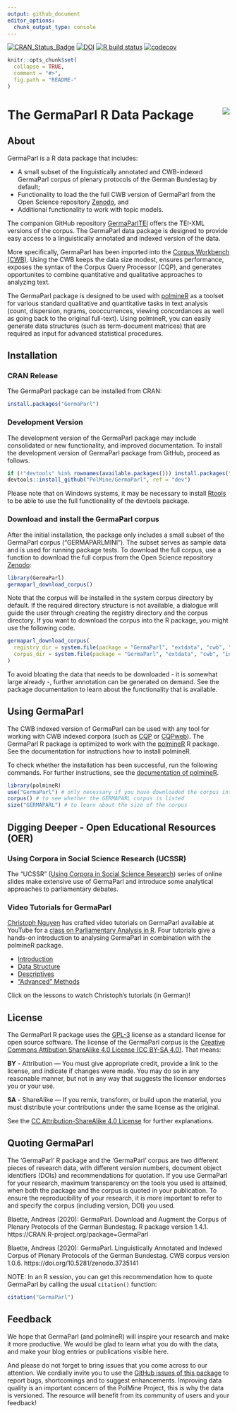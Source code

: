 ```yaml
---
output: github_document
editor_options: 
  chunk_output_type: console
---
```


<!-- README.md is generated from README.Rmd. Please edit that file -->

[![CRAN_Status_Badge](http://www.r-pkg.org/badges/version/GermaParl)](https://cran.r-project.org/package=GermaParl)
[![DOI](https://zenodo.org/badge/141028057.svg)](https://zenodo.org/badge/latestdoi/141028057)
[![R build status](https://github.com/PolMine/GermaParl/workflows/R-CMD-check/badge.svg)](https://github.com/PolMine/GermaParl/actions)
[![codecov](https://codecov.io/gh/PolMine/GermaParl/branch/master/graph/badge.svg)](https://codecov.io/gh/PolMine/GermaParl/branch/master)


```r
knitr::opts_chunk$set(
  collapse = TRUE,
  comment = "#>",
  fig.path = "README-"
)
```

# The GermaParl R Data Package <img src="https://raw.githubusercontent.com/PolMine/GermaParl/master/inst/sticker/hexsticker.png" align="right" />

## About

GermaParl is a R data package that includes: 

  * A small subset of the linguistically annotated and CWB-indexed GermaParl corpus of plenary protocols of the German Bundestag by default;
  * Functionality to load the the full CWB version of GermaParl from the Open Science repository [Zenodo](https://zenodo.org/), and
  * Additional functionality to work with topic models.

The companion GitHub repository [GermaParlTEI](https://github.com/PolMine/GermaParlTEI) offers the TEI-XML versions of the corpus. The GermaParl data package is designed to provide easy access to a linguistically annotated and indexed version of the data. 

More specifically, GermaParl has been imported into the [Corpus Workbench (CWB)](http://cwb.sourceforge.net/). Using the CWB keeps the data size modest, ensures performance, exposes the syntax of the Corpus Query Processor (CQP), and generates opportunites to combine quantitative and qualitative approaches to analyzing text.

The GermaParl package is designed to be used with [polmineR](https://cran.r-project.org/package=polmineR) as a toolset for various standard qualitative and quantitative tasks in text analysis (count, dispersion, ngrams, cooccurrences, viewing concordances as well as going back to the original full-text). Using polmineR, you can easily generate data structures (such as term-document matrices) that are required as input for advanced statistical procedures. 


## Installation

### CRAN Release

The GermaParl package can be installed from CRAN:

```r
install.packages("GermaParl")
```


### Development Version

The development version of the GermaParl package may include consolidated or new functionality, and improved documentation. To install the development version of GermaParl package from GitHub, proceed as follows.

```r
if (!"devtools" %in% rownames(available.packages())) install.packages("devtools")
devtools::install_github("PolMine/GermaParl", ref = "dev")
```

Please note that on Windows systems, it may be necessary to install [Rtools](https://cran.r-project.org/bin/windows/Rtools/) to be able to use the full functionality of the devtools package.


### Download and install the GermaParl corpus

After the initial installation, the package only includes a small subset of the GermaParl corpus ("GERMAPARLMINI"). The subset serves as sample data and is used for running package tests. To download the full corpus, use a function to download the full corpus from the Open Science repository [Zenodo](https://about.zenodo.org/):

```r
library(GermaParl)
germaparl_download_corpus()
```

Note that the corpus will be installed in the system corpus directory by default. If the required
directory structure is not available, a dialogue will guide the user through creating the registry
directory and the corpus directory. If you want to download the corpus into the R package, you 
might use the following code.

```r
germaparl_download_corpus(
  registry_dir = system.file(package = "GermaParl", "extdata", "cwb", "registry"),
  corpus_dir = system.file(package = "GermaParl", "extdata", "cwb", "indexed_corpora")
)
```

To avoid bloating the data that needs to be downloaded - it is somewhat large already -, further annotation can be generated on demand. See the package documentation to learn about the functionality that is available.


## Using GermaParl

The CWB indexed version of GermaParl can be used with any tool for working with CWB indexed corpora (such as [CQP](http://cwb.sourceforge.net/) or [CQPweb](http://cwb.sourceforge.net/cqpweb.php)). The GermaParl R package is optimized to work with the [polmineR](https://github.com/PolMine/polmineR) R package. See the documentation for instructions how to install polmineR.

To check whether the installation has been successful, run the following commands. For further instructions, see the [documentation of polmineR](https://polmine.github.io/polmineR/).

```r
library(polmineR)
use("GermaParl") # only necessary if you have downloaded the corpus into GermaParl package
corpus() # to see whether the GERMAPARL corpus is listed
size("GERMAPARL") # to learn about the size of the corpus
```


## Digging Deeper - Open Educational Resources (OER)

### Using Corpora in Social Science Research (UCSSR)

The "UCSSR" ([Using Corpora in Social Science Research](https://polmine.github.io/UCSSR)) series of online slides make extensive use of GermaParl and introduce some analytical approaches to parliamentary debates.

### Video Tutorials for GermaParl

[Christoph Nguyen](https://www.polsoz.fu-berlin.de/polwiss/forschung/systeme/polsystem/Team/Christoph-Nguyen.html) has crafted video tutorials on GermaParl available at YouTube for a [class on Parliamentary Analysis in R](https://github.com/cgnguyen/parlament_in_r). Four tutorials give a hands-on introduction to analysing GermaParl in combination with the polmineR package.
 
- [Introduction](https://youtu.be/dJJXYrcObw8)
- [Data Structure](https://youtu.be/BAts-nQ9Jak)
- [Descriptives](https://youtu.be/yVwrkwy9UqY)
- ["Advanced" Methods](https://youtu.be/ySiYup9D3Vc)

Click on the lessons to watch Christoph's tutorials (in German)!

## License

The GermaParl R package uses the [GPL-3](https://www.gnu.org/licenses/gpl-3.0.en.html) license as a standard 
license for open source software. The license of the GermaParl corpus is the [Creative Commons Attibution ShareAlike 4.0 License (CC BY-SA 4.0)](https://creativecommons.org/licenses/by-sa/4.0/). That means:

__BY__ - Attribution — You must give appropriate credit, provide a link to the license, and indicate if changes were made. You may do so in any reasonable manner, but not in any way that suggests the licensor endorses you or your use.

__SA__ - ShareAlike — If you remix, transform, or build upon the material, you must distribute your contributions under the same license as the original.

See the [CC Attribution-ShareAlike 4.0 License](https://creativecommons.org/licenses/by-sa/4.0/) for further explanations.


## Quoting GermaParl

The 'GermaParl' R package and the 'GermaParl' corpus are two different pieces of research data,
with different version numbers, document object identifiers (DOIs) and recommendations for quotation.
If you use GermaParl for your research, maximum transparency on the tools you used is attained,
when both the package and the corpus is quoted in your publication. To ensure the reproducibility
of your research, it is more important to refer to and specify the corpus (including version, DOI)
you used.

Blaette, Andreas (2020): GermaParl. Download and Augment the Corpus of Plenary Protocols of the German Bundestag. R package version 1.4.1. https://CRAN.R-project.org/package=GermaParl

Blaette, Andreas (2020): GermaParl. Linguistically Annotated and Indexed Corpus of Plenary Protocols of the German Bundestag. CWB corpus version 1.0.6. https://doi.org/10.5281/zenodo.3735141

NOTE: In an R session, you can get this recommendation how to quote GermaParl by calling the usual `citation()` function:

```r
citation("GermaParl")
```


## Feedback

We hope that GermaParl (and polmineR) will inspire your research and make it more productive. We would be glad to learn what you do with the data, and make your blog entries or publications visible here.

And please do not forget to bring issues that you come across to our attention. We cordially invite you to use the [GitHub issues of this package](https://github.com/PolMine/GermaParl/issues) to report bugs, shortcomings and to suggest enhancements. Improving data quality is an important concern of the PolMine Project, this is why the data is versioned. The resource will benefit from its community of users and your feedback!
